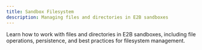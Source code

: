 ```yaml
---
title: Sandbox Filesystem
description: Managing files and directories in E2B sandboxes
---
```


Learn how to work with files and directories in E2B sandboxes, including file operations, persistence, and best practices for filesystem management.
